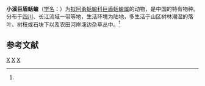 {{Speciesbox
| taxon = Macrochlamys riparius
| binomial_authority = (Heude, 1885)<ref name='id11029'>{{cite web| url =http://www.bioinfo.cn/db05/BjdwSpecies.php?action=view&id=11029| title =小溪巨盾蛞蝓| work =《中国动物物种编目数据库》| publisher =中国科学院微生物研究所| author =中国科学院动物研究所| accessdate =2009-04-28| deadurl =yes| archiveurl =https://web.archive.org/web/20160305035425/http://www.bioinfo.cn/db05/BjdwSpecies.php?action=view&id=11029| archivedate =2016-03-05}}</ref>
}}

'''小溪巨盾蛞蝓'''（[[学名|学名]]：{{lang|la|''Macrochlamys riparius''}}）为[[拟阿勇蛞蝓科|拟阿勇蛞蝓科]][[巨盾蛞蝓属|巨盾蛞蝓属]]的动物，是中国的特有物种。分布于[[四川|四川]]、长江流域一带等地，生活环境为陆地，多生活于山区树林潮湿的落叶、树枝或石块下以及农田河岸溪边杂草丛中。<ref name='id11029'/>

== 参考文献 ==
{{reflist}}
{{taxonbar}}
[[Category:_1885年描述的动物|X]]
[[Category:巨盾蛞蝓属|X]]
[[Category:中国特有软体动物|X]]